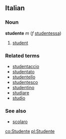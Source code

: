 ==Italian==
===Noun===
'''studente''' ''m'' (''f'' [[studentessa]])

# [[student]]

===Related terms===
*[[studentaccio]]
*[[studentato]]
*[[studentello]]
*[[studentesco]]
*[[studentino]]
*[[studiare]]
*[[studio]]

===See also===
*[[scolaro]]

[[co:Studente]]
[[pl:Studente]]